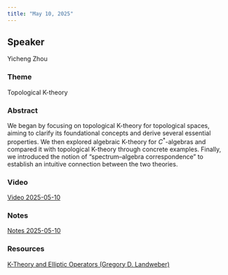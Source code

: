 ```yaml
---
title: "May 10, 2025"
---
```


## Speaker
Yicheng Zhou

### Theme
Topological K-theory

### Abstract
We began by focusing on topological K-theory for topological spaces, aiming to clarify its foundational concepts and derive several essential properties. We then explored algebraic K-theory for $C^*$-algebras and compared it with topological K-theory through concrete examples. Finally, we introduced the notion of “spectrum–algebra correspondence” to establish an intuitive connection between the two theories.

### Video  
[Video 2025-05-10](https://drive.google.com/file/d/1Zp8duIDlE2W0wU24-Zs0G1uHm9QLvjxV/view?usp=sharing)

### Notes  
[Notes 2025-05-10](https://drive.google.com/file/d/1JG85Q7BgM0aEFYfwHQb_xCQrTUxSqMkb/view?usp=sharing)

### Resources  
[K-Theory and Elliptic Operators (Gregory D. Landweber)](https://drive.google.com/file/d/1SIVhBWjJnpa4ABx3FVJONjMPWv_1kUFK/view?usp=sharing)